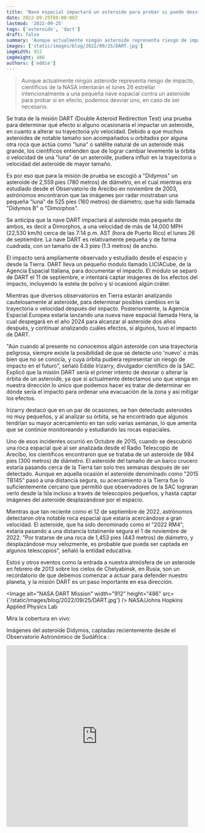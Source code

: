 ```yaml
---
title: 'Nave espacial impactará un asteroide para probar si puede desviarlo'
date: 2022-09-25T08:00:00Z
lastmod: '2022-09-25'
tags: ['asteroide', 'dart']
draft: false
summary: 'Aunque actualmente ningún asteroide representa riesgo de impacto, científicos de la NASA intentarán el lunes 26 estrellar intencionalmente a una pequeña nave espacial contra un asteroide para probar si en efecto, podemos desviar uno, en caso de ser necesario.'
images: ['static/images/blog/2022/09/25/DART.jpg']
imgWidth: 912
imgHeight: 486
authors: ['eddie']
---
```


> Aunque actualmente ningún asteroide representa riesgo de impacto, científicos de la NASA intentarán el lunes 26 estrellar intencionalmente a una pequeña nave espacial contra un asteroide para probar si en efecto, podemos desviar uno, en caso de ser necesario.

Se trata de la misión DART (Double Asteroid Redirection Test) una prueba para determinar qué efecto si alguno ocasionaría el impactar un asteroide, en cuanto a alterar su trayectoria y/o velocidad. Debido a que muchos asteroides de notable tamaño son acompañados u orbitados por alguna otra roca que actúa como "luna" o satélite natural de un asteroide más grande, los científicos entienden que de lograr cambiar levemente la órbita o velocidad de una "luna" de un asteroide, pudiera influir en la trayectoria o velocidad del asteroide de mayor tamaño.

Es por eso que para la misión de prueba se escogió a "Didymos" un asteroide de 2,559 pies (780 metros) de diámetro, en el cual mientras era estudiado desde el Observatorio de Arecibo en noviembre de 2003, astrónomos encontraron que las imágenes por radar mostraban una pequeña "luna" de 525 pies (160 metros) de diámetro, que ha sido llamada "Didymos B" o "Dimorphos".

Se anticipa que la nave DART impactará al asteroide más pequeño de ambos, es decir a Dimorphos, a una velocidad de más de 14,000 MPH (22,530 km/h) cerca de las 7:14 p.m. AST (hora de Puerto Rico) el lunes 26 de septiembre. La nave DART es relativamente pequeña y de forma cuadrada, con un tamaño de 4.3 pies (1.3 metros) de ancho.

El impacto será ampliamente observado y estudiado desde el espacio y desde la Tierra. DART lleva un pequeño módulo llamado LICIACube, de la Agencia Espacial Italiana, para documentar el impacto. El módulo se separó de DART el 11 de septiembre, e intentará captar imágenes de los efectos del impacto, incluyendo la estela de polvo y si ocasionó algún cráter.

Mientras que diversos observatorios en Tierra estarán analizando cautelosamente al asteroide, para determinar posibles cambios en la trayectoria o velocidad después del impacto. Posteriormente, la Agencia Espacial Europea estaría lanzando una nueva nave espacial llamada Hera, la cual despegará en el año 2024 para alcanzar al asteroide dos años después, y continuar analizando cuáles efectos, si algunos, tuvo el impacto de DART.

"Aún cuando al presente no conocemos algún asteroide con una trayectoria peligrosa, siempre existe la posibilidad de que se detecte uno 'nuevo' o más bien que no se conocía, y cuya órbita pudiera representar un riesgo de impacto en el futuro", señaló Eddie Irizarry, divulgador científico de la SAC. Explicó que la misión DART sería el primer intento de desviar o alterar la órbita de un asteroide, ya que si actualmente detectamos uno que venga en nuestra dirección lo único que podemos hacer es tratar de determinar en dónde sería el impacto para ordenar una evacuación de la zona y así mitigar los efectos.

Irizarry destacó que en un par de ocasiones, se han detectado asteroides no muy pequeños, y al analizar su órbita, se ha encontrado que algunos tendrían su mayor acercamiento en tan solo varias semanas, lo que amerita que se continúe monitoreando y estudiando las rocas espaciales.

Uno de esos incidentes ocurrió en Octubre de 2015, cuando se descubrió una roca espacial que al ser analizada desde el Radio Telescopio de Arecibo, los científicos encontraron que se trataba de un asteroide de 984 pies (300 metros) de diámetro. El asteroide del tamaño de un barco crucero estaría pasando cerca de la Tierra tan solo tres semanas después de ser detectado. Aunque en aquella ocasión el asteroide denominado como "2015 TB145" pasó a una distancia segura, su acercamiento a la Tierra fue lo suficientemente cercano que permitió que observadores de la SAC lograran verlo desde la Isla incluso a través de telescopios pequeños, y hasta captar imágenes del asteroide desplazándose por el espacio.

Mientras que tan reciente como el 12 de septiembre de 2022, astrónomos detectaron otra notable roca espacial que estaría acercándose a gran velocidad. El asteroide, que ha sido denominado como el "2022 RM4", estaría pasando a una distancia totalmente segura el 1 de noviembre de 2022. "Por tratarse de una roca de 1,453 pies (443 metros) de diámetro, y desplazándose muy velozmente, es probable que pueda ser captada en algunos telescopios", señaló la entidad educativa.

Estos y otros eventos como la entrada a nuestra atmósfera de un asteroide en febrero de 2013 sobre los cielos de Chelyabinsk, en Rusia, son un recordatorio de que debemos comenzar a actuar para defender nuestro planeta, y la misión DART es un paso importante en esa dirección.

<Image
  alt="NASA DART Mission"
  width="912"
  height="486"
  src={'/static/images/blog/2022/09/25/DART.jpg'}
/>
<ImageCaption>NASA/Johns Hopkins Applied Physics Lab</ImageCaption>

Mira la cobertura en vivo:

<ResponsiveReactPlayer url="https://www.youtube.com/watch?v=21X5lGlDOfg" />

Imágenes del asteroide Didymos, captadas recientemente desde el Observatorio Astronómico de Sudáfrica :

<iframe
  src="https://www.facebook.com/plugins/video.php?height=476&href=https%3A%2F%2Fwww.facebook.com%2FSAAOnews%2Fvideos%2F485652763195447%2F&show_text=false&width=476&t=0"
  width="476"
  height="476"
  style="border:none;overflow:hidden"
  scrolling="no"
  frameborder="0"
  allowfullscreen="true"
  allow="autoplay; clipboard-write; encrypted-media; picture-in-picture; web-share"
  allowFullScreen="true"
></iframe>
